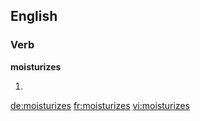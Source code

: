 ==English==

===Verb===
'''moisturizes'''

# {{third-person singular of|[[moisturize]]}}

[[de:moisturizes]]
[[fr:moisturizes]]
[[vi:moisturizes]]